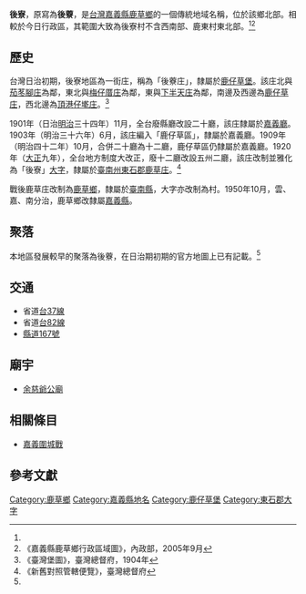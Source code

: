 {{noteTA　
|1 = zh-cn:庄; zh-hk:庄; zh-tw:庄;
}}
'''後寮'''，原寫為'''後藔'''，是[[台灣|台灣]][[嘉義縣|嘉義縣]][[鹿草鄉|鹿草鄉]]的一個傳統地域名稱，位於該鄉北部。相較於今日行政區，其範圍大致為後寮村不含西南部、鹿東村東北部。<ref name="臺灣堡圖"/><ref name="鹿草鄉地圖">《嘉義縣鹿草鄉行政區域圖》，內政部，2005年9月</ref>

==歷史==
台灣日治初期，後寮地區為一街庄，稱為「後藔庄」，隸屬於[[鹿仔草堡|鹿仔草堡]]。該庄北與[[茄苳腳_(嘉義縣)|茄苳腳庄]]為鄰，東北與[[梅仔厝庄|梅仔厝庄]]為鄰，東與[[下半天庄|下半天庄]]為鄰，南邊及西邊為[[鹿仔草庄|鹿仔草庄]]，西北邊為[[頂港仔墘庄|頂港仔墘庄]]。<ref name="臺灣堡圖">《臺灣堡圖》，臺灣總督府，1904年</ref>

1901年（日治[[明治|明治]]三十四年）11月，全台廢縣廳改設二十廳，該庄隸屬於[[嘉義廳|嘉義廳]]。1903年（明治三十六年）6月，該庄編入「鹿仔草區」，隸屬於嘉義廳。1909年（明治四十二年）10月，合併二十廳為十二廳，鹿仔草區仍隸屬於嘉義廳。1920年（[[大正|大正]]九年），全台地方制度大改正，廢十二廳改設五州二廳，該庄改制並雅化為「後寮」[[大字|大字]]，隸屬於[[臺南州|臺南州]][[東石郡|東石郡]][[鹿草庄|鹿草庄]]。<ref>《新舊對照管轄便覽》，臺灣總督府</ref>

戰後鹿草庄改制為[[鹿草鄉|鹿草鄉]]，隸屬於[[臺南縣|臺南縣]]，大字亦改制為村。1950年10月，雲、嘉、南分治，鹿草鄉改隸屬[[嘉義縣|嘉義縣]]。

==聚落==
本地區發展較早的聚落為後藔，在日治期初期的官方地圖上已有記載。<ref name="臺灣堡圖"/>

==交通==
* 省道[[台37線|台37線]]
* 省道[[台82線|台82線]]
* [[縣道167號|縣道167號]]

==廟宇==
*[[余慈爺公廟|余慈爺公廟]]

== 相關條目 ==

* [[嘉義圍城戰|嘉義圍城戰]]

==參考文獻==
{{reflist}}

{{東石郡}}

[[Category:鹿草鄉|Category:鹿草鄉]]
[[Category:嘉義縣地名|Category:嘉義縣地名]]
[[Category:鹿仔草堡|Category:鹿仔草堡]]
[[Category:東石郡大字|Category:東石郡大字]]